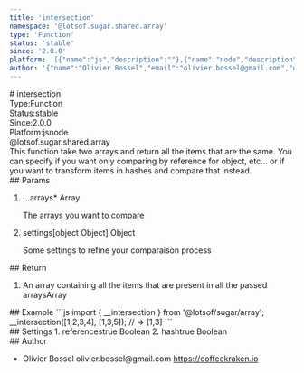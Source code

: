 ```yaml
---
title: 'intersection'
namespace: '@lotsof.sugar.shared.array'
type: 'Function'
status: 'stable'
since: '2.0.0'
platform: '[{"name":"js","description":""},{"name":"node","description":""}]'
author: '{"name":"Olivier Bossel","email":"olivier.bossel@gmail.com","url":"https://coffeekraken.io"}'
---
```

<div class="docmap-mdx">
# intersection
<div class="_metas">
<div class="_type"><span class="_type-label">Type:</span><span class="_type-value">Function</span></div>
<div class="_status"><span class="_status-label">Status:</span><span class="_status-value -stable">stable</span></div>
<div class="_since"><span class="_since-label">Since:</span><span class="_since-value">2.0.0</span></div>
<div class="_platform"><span class="_platform-label">Platform:</span><span class="_platform-value">js</span><span class="_platform-value">node</span></div>
</div>
<div class="_namespace">@lotsof.sugar.shared.array</div>
<div class="_description">
This function take two arrays and return all the items that are the same.
You can specify if you want only comparing by reference for object, etc... or if
you want to transform items in hashes and compare that instead.
</div>
<div class="_params">
## Params
<ol class="_list">
<li class="_item">
<span class="_name">...arrays<span class="_required">*</span></span><span class="_default"></span> <span class="_type">Array</span>
<p class="_description">The arrays you want to compare</p>
</li>
<li class="_item">
<span class="_name">settings</span><span class="_default">[object Object]</span> <span class="_type">Object</span>
<p class="_description">Some settings to refine your comparaison process</p>
</li>
</ol>
</div>
<div class="_return">
## Return
<ol class="_list">
<li class="_item">
<span class="_description">An array containing all the items that are present in all the passed arrays</span><span class="_default"></span><span class="_type">Array</span>
</li>
</ol>
</div>
<div class="_examples">
## Example
```js
import { __intersection } from '@lotsof/sugar/array';
__intersection([1,2,3,4], [1,3,5]); // => [1,3]
```
</div>
<div class="_settings">
## Settings
1. <span class="_name">references</span><span class="_default">true</span> <span class="_type">Boolean</span>
2. <span class="_name">hash</span><span class="_default">true</span> <span class="_type">Boolean</span>
</div>
<div class="_author">
## Author
<ul class="_list">
<li class="_item">
<span class="_name">Olivier Bossel</span>
<span class="_email">olivier.bossel@gmail.com</span>
<a href="https://coffeekraken.io" target="_blank" class="_url">https://coffeekraken.io</a>
</li>
</ul>
</div>
</div>